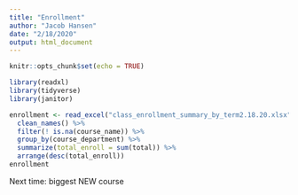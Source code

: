 ```yaml
---
title: "Enrollment"
author: "Jacob Hansen"
date: "2/18/2020"
output: html_document
---
```


```r
knitr::opts_chunk$set(echo = TRUE)

library(readxl)
library(tidyverse)
library(janitor)

```

```r
enrollment <- read_excel("class_enrollment_summary_by_term2.18.20.xlsx", skip = 3) %>% 
  clean_names() %>% 
  filter(! is.na(course_name)) %>% 
  group_by(course_department) %>% 
  summarize(total_enroll = sum(total)) %>% 
  arrange(desc(total_enroll))
enrollment
```

Next time: biggest NEW course
